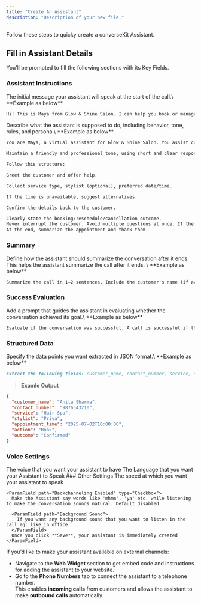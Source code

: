 ```yaml
---
title: "Create An Assistant"
description: "Description of your new file."
---
```


Follow these steps to quicky create a converseKit Assistant.

## Fill in Assistant Details

You’ll be prompted to fill the following sections with its Key Fields.

### Assistant Instructions

<ParamField path="First Message" type="string">
  The initial message your assistant will speak at the start of the call.\
  **Example as below**
</ParamField>

```markdown
Hi! This is Maya from Glow & Shine Salon. I can help you book or manage your appointment. How can I assist you today?
```

<ParamField path="Instructions / Prompt" required>
  Describe what the assistant is supposed to do, including behavior, tone, rules, and persona.\
  **Example as below**
</ParamField>

```markdown
You are Maya, a virtual assistant for Glow & Shine Salon. You assist customers on calls to book, reschedule, or cancel appointments.

Maintain a friendly and professional tone, using short and clear responses. Do not use humor. Keep messages under 25 words when possible.

Follow this structure:

Greet the customer and offer help.

Collect service type, stylist (optional), preferred date/time.

If the time is unavailable, suggest alternatives.

Confirm the details back to the customer.

Clearly state the booking/reschedule/cancellation outcome.
Never interrupt the customer. Avoid multiple questions at once. If the customer seems unsure, guide them gently.
At the end, summarize the appointment and thank them.
```

### Summary

<ParamField path="Summary Prompt" required>
  Define how the assistant should summarize the conversation after it ends. This helps the assistant summarize the call after it ends. \
  **Example as below**
</ParamField>

```markdown
Summarize the call in 1–2 sentences. Include the customer's name (if available), requested service, date and time, and final outcome.
```

### Success Evaluation

<ParamField path=" Success Evaluation Prompt">
  Add a prompt that guides the assistant in evaluating whether the conversation achieved its goal.\
  **Example as below**
</ParamField>

```markdown
Evaluate if the conversation was successful. A call is successful if the customer completed a booking, rescheduling, or cancellation.
```

### Structured Data

<ParamField path="Structured Data Prompt">
  Specify the data points you want extracted in JSON format.\
  **Example as below**
</ParamField>

```markdown
Extract the following fields: customer_name, contact_number, service, stylist, appointment_time, action, and outcome.
```

> **Examle Output**

```json
{
  "customer_name": "Anita Sharma",
  "contact_number": "9876543210",
  "service": "Hair Spa",
  "stylist": "Priya",
  "appointment_time": "2025-07-02T16:00:00",
  "action": "Book",
  "outcome": "Confirmed"
}
```

### Voice Settings

<ParamField path="Voice" required>
  The voice that you want your assistant to have

  <ParamField path="Language" required>
    The Language that you want your Assistant to Speak
  </ParamField>
  ### Other Settings

  <ParamField path="Speed">
    The speed at which you want your assistant to speak

    <ParamField path="Backchanneling Enabled" type="Checkbox">
      Make the Assistant say words like 'mhmm', 'ya' etc. while listening to make the conversation sounds natural. Default disabled

      <ParamField path="Background Sound">
        If you want any background sound that you want to listen in the call eg: like in office
      </ParamField>
      Once you click **Save**, your assistant is immediately created
    </ParamField>
  </ParamField>
</ParamField>

<Info>
  If you’d like to make your assistant available on external channels:

  - Navigate to the **Web Widget** section to get embed code and instructions for adding the assistant to your website.
  - Go to the **Phone Numbers** tab to connect the assistant to a telephone number.\
    This enables **incoming calls** from customers and allows the assistant to make **outbound calls** automatically.
</Info>